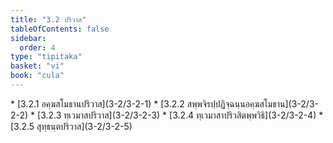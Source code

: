 ```yaml
---
title: "3.2 ปริวาส"
tableOfContents: false
sidebar:
  order: 4
type: "tipitaka"
basket: "vi"
book: "cula"
---
```



<DynamicBreadcrumb />



<TableOfContents book="cula" section="3.2">
* [3.2.1 อคฺฆสโมธานปริวาส](3-2/3-2-1)
* [3.2.2 สพฺพจิรปฺปฏิจฺฉนฺนอคฺฆสโมธาน](3-2/3-2-2)
* [3.2.3 ทฺเวมาสปริวาส](3-2/3-2-3)
* [3.2.4 ทฺเวมาสาปริวสิตพฺพวิธิ](3-2/3-2-4)
* [3.2.5 สุทฺธนฺตปริวาส](3-2/3-2-5)
</TableOfContents>